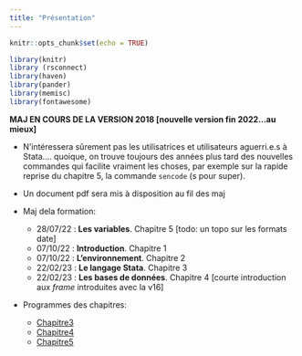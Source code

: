 ```yaml
---
title: "Présentation"
---
```


```r
knitr::opts_chunk$set(echo = TRUE)

library(knitr)
library (rsconnect)
library(haven)
library(pander)
library(memisc)
library(fontawesome)

```



**MAJ EN COURS DE LA VERSION 2018 [nouvelle version fin 2022...au mieux]**


* N'intéressera sûrement pas les utilisatrices et utilisateurs aguerri.e.s à Stata.... quoique, on trouve toujours des années plus tard des nouvelles commandes qui facilite vraiment les choses, par exemple sur la rapide reprise du chapitre 5, la commande `sencode` (s pour super).
* Un document pdf sera mis à disposition au fil des maj


* Maj dela formation:
  * 28/07/22 : **Les variables**. Chapitre 5 [todo: un topo sur les formats date] 
  * 07/10/22 : **Introduction**.  Chapitre 1
  * 07/10/22 : **L'environnement**.  Chapitre 2
  * 22/02/23 : **Le langage Stata**. Chapitre 3
  * 22/02/23 : **Les bases de données**. Chapitre 4 [courte introduction aux *frame* introduites avec la v16]

* Programmes des chapitres:
  *  [Chapitre3](programme3.do)
  *  [Chapitre4](programme4.do)
  *  [Chapitre5](programme5.do)




